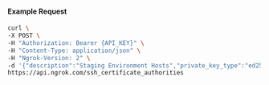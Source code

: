 #### Example Request

```bash
curl \
-X POST \
-H "Authorization: Bearer {API_KEY}" \
-H "Content-Type: application/json" \
-H "Ngrok-Version: 2" \
-d '{"description":"Staging Environment Hosts","private_key_type":"ed25519"}' \
https://api.ngrok.com/ssh_certificate_authorities
```
